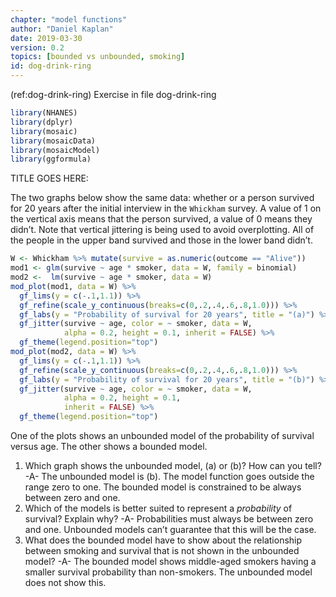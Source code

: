 ```yaml
---
chapter: "model functions"
author: "Daniel Kaplan"
date: 2019-03-30 
version: 0.2
topics: [bounded vs unbounded, smoking]
id: dog-drink-ring 
---
```


(ref:dog-drink-ring) Exercise in file dog-drink-ring

```r
library(NHANES)
library(dplyr)
library(mosaic)
library(mosaicData)
library(mosaicModel)
library(ggformula)
```

TITLE GOES HERE: 

The two graphs below show the same data: whether or a person survived for 20 years after the initial interview in the `Whickham` survey. A value of 1 on the vertical axis means that the person survived, a value of 0 means they didn't. Note that vertical jittering is being used to avoid overplotting. All of the people in the upper band survived and those in the lower band didn't. 

```r
W <- Whickham %>% mutate(survive = as.numeric(outcome == "Alive"))
mod1 <- glm(survive ~ age * smoker, data = W, family = binomial)
mod2 <-  lm(survive ~ age * smoker, data = W)
mod_plot(mod1, data = W) %>%
  gf_lims(y = c(-.1,1.1)) %>%
  gf_refine(scale_y_continuous(breaks=c(0,.2,.4,.6,.8,1.0))) %>%
  gf_labs(y = "Probability of survival for 20 years", title = "(a)") %>%
  gf_jitter(survive ~ age, color = ~ smoker, data = W, 
            alpha = 0.2, height = 0.1, inherit = FALSE) %>%
  gf_theme(legend.position="top")
mod_plot(mod2, data = W) %>%
  gf_lims(y = c(-.1,1.1)) %>%
  gf_refine(scale_y_continuous(breaks=c(0,.2,.4,.6,.8,1.0))) %>%
  gf_labs(y = "Probability of survival for 20 years", title = "(b)") %>%
  gf_jitter(survive ~ age, color = ~ smoker, data = W, 
            alpha = 0.2, height = 0.1,
            inherit = FALSE) %>%
  gf_theme(legend.position="top")
```

One of the plots shows an unbounded model of the probability of survival versus age. The other shows a bounded model. 

1. Which graph shows the unbounded model, (a) or (b)? How can you tell? -A- The unbounded model is (b). The model function goes outside the range zero to one. The bounded model is constrained to be always between zero and one.
2. Which of the models is better suited to represent a *probability* of survival? Explain why? -A- Probabilities must always be between zero and one. Unbounded models can't guarantee that this will be the case.
3. What does the bounded model have to show about the relationship  between smoking and survival that is not shown in the unbounded model? -A- The bounded model shows middle-aged smokers having a smaller survival probability than non-smokers.  The unbounded model does not show this.





